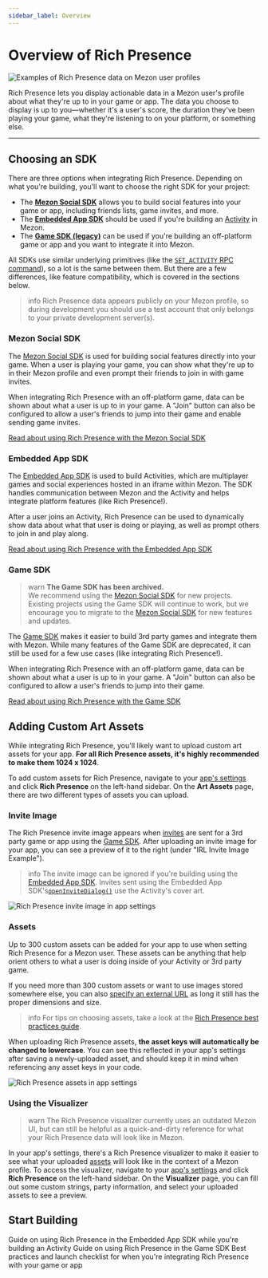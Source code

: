 ```yaml
---
sidebar_label: Overview
---
```


# Overview of Rich Presence

![Examples of Rich Presence data on Mezon user profiles](rich-presence-examples.png)

Rich Presence lets you display actionable data in a Mezon user's profile about what they're up to in your game or app. The data you choose to display is up to you—whether it's a user's score, the duration they've been playing your game, what they're listening to on your platform, or something else.

---

## Choosing an SDK

There are three options when integrating Rich Presence. Depending on what you're building, you'll want to choose the right SDK for your project:

- The **[Mezon Social SDK](#DOCS_RICH_PRESENCE_OVERVIEW/mezon-social-sdk)** allows you to build social features into your game or app, including friends lists, game invites, and more.
- The **[Embedded App SDK](#DOCS_RICH_PRESENCE_OVERVIEW/embedded-app-sdk)** should be used if you're building an [Activity](#DOCS_ACTIVITIES_OVERVIEW) in Mezon.
- The **[Game SDK (legacy)](#DOCS_RICH_PRESENCE_OVERVIEW/game-sdk)** can be used if you're building an off-platform game or app and you want to integrate it into Mezon.

All SDKs use similar underlying primitives (like the [`SET_ACTIVITY` RPC command](#DOCS_TOPICS_RPC/setactivity)), so a lot is the same between them. But there are a few differences, like feature compatibility, which is covered in the sections below.

> info 
> Rich Presence data appears publicly on your Mezon profile, so during development you should use a test account that only belongs to your private development server(s).

### Mezon Social SDK

The [Mezon Social SDK](#DOCS_DISCORD_SOCIAL_SDK_OVERVIEW) is used for building social features directly into your game. When a user is playing your game, you can show what they're up to in their Mezon profile and even prompt their friends to join in with game invites.

When integrating Rich Presence with an off-platform game, data can be shown about what a user is up to in your game. A "Join" button can also be configured to allow a user's friends to jump into their game and enable sending game invites.

[Read about using Rich Presence with the Mezon Social SDK](#DOCS_RICH_PRESENCE_USING_WITH_THE_DISCORD_SOCIAL_SDK)

### Embedded App SDK

The [Embedded App SDK](#DOCS_DEVELOPER_TOOLS_EMBEDDED_APP_SDK) is used to build Activities, which are multiplayer games and social experiences hosted in an iframe within Mezon. The SDK handles communication between Mezon and the Activity and helps integrate platform features (like Rich Presence!).

After a user joins an Activity, Rich Presence can be used to dynamically show data about what that user is doing or playing, as well as prompt others to join in and play along.

[Read about using Rich Presence with the Embedded App SDK](#DOCS_RICH_PRESENCE_USING_WITH_THE_EMBEDDED_APP_SDK)

### Game SDK

> warn
> **The Game SDK has been archived.**<br />We recommend using the [Mezon Social SDK](#DOCS_DISCORD_SOCIAL_SDK_OVERVIEW) for new projects. <br />Existing projects using the Game SDK will continue to work, but we encourage you to migrate to the [Mezon Social SDK](#DOCS_DISCORD_SOCIAL_SDK_OVERVIEW) for new features and updates.

The [Game SDK](#DOCS_DEVELOPER_TOOLS_GAME_SDK) makes it easier to build 3rd party games and integrate them with Mezon. While many features of the Game SDK are deprecated, it can still be used for a few use cases (like integrating Rich Presence!).

When integrating Rich Presence with an off-platform game, data can be shown about what a user is up to in your game. A "Join" button can also be configured to allow a user's friends to jump into their game.

[Read about using Rich Presence with the Game SDK](#DOCS_RICH_PRESENCE_USING_WITH_THE_GAME_SDK)

## Adding Custom Art Assets

While integrating Rich Presence, you'll likely want to upload custom art assets for your app. **For all Rich Presence assets, it's highly recommended to make them 1024 x 1024**.

To add custom assets for Rich Presence, navigate to your [app's settings](https://mezon.com/developers/applications) and click **Rich Presence** on the left-hand sidebar. On the **Art Assets** page, there are two different types of assets you can upload. 

### Invite Image

The Rich Presence invite image appears when [invites](#DOCS_DEVELOPER_TOOLS_GAME_SDK/sendinvite) are sent for a 3rd party game or app using the [Game SDK](#DOCS_RICH_PRESENCE_OVERVIEW/game-sdk). After uploading an invite image for your app, you can see a preview of it to the right (under "IRL Invite Image Example").

> info 
> The invite image can be ignored if you're building using the [Embedded App SDK](#DOCS_RICH_PRESENCE_OVERVIEW/embedded-app-sdk). Invites sent using the Embedded App SDK's[`openInviteDialog()`](#DOCS_DEVELOPER_TOOLS_EMBEDDED_APP_SDK/openinvitedialog) use the Activity's cover art.

![Rich Presence invite image in app settings](rich-presence-invite-image.png)

### Assets

Up to 300 custom assets can be added for your app to use when setting Rich Presence for a Mezon user. These assets can be anything that help orient others to what a user is doing inside of your Activity or 3rd party game.

If you need more than 300 custom assets or want to use images stored somewhere else, you can also [specify an external URL](#DOCS_EVENTS_GATEWAY_EVENTS/activity-object-activity-asset-image) as long it still has the proper dimensions and size.

> info
> For tips on choosing assets, take a look at the [Rich Presence best practices guide](#DOCS_RICH_PRESENCE_BEST_PRACTICES/have-interesting-expressive-art).

When uploading Rich Presence assets, **the asset keys will automatically be changed to lowercase**. You can see this reflected in your app's settings after saving a newly-uploaded asset, and should keep it in mind when referencing any asset keys in your code.

![Rich Presence assets in app settings](rich-presence-asset-images.png)

### Using the Visualizer

> warn
> The Rich Presence visualizer currently uses an outdated Mezon UI, but can still be helpful as a quick-and-dirty reference for what your Rich Presence data will look like in Mezon. 

In your app's settings, there's a Rich Presence visualizer to make it easier to see what your uploaded [assets](#DOCS_RICH_PRESENCE_OVERVIEW/assets) will look like in the context of a Mezon profile. To access the visualizer, navigate to your [app's settings](https://mezon.com/developers/applications) and click **Rich Presence** on the left-hand sidebar. On the **Visualizer** page, you can fill out some custom strings, party information, and select your uploaded assets to see a preview.

## Start Building

<Container>
  <Card title="Using Rich Presence with the Embedded App SDK" link="#DOCS_RICH_PRESENCE_USING_WITH_THE_EMBEDDED_APP_SDK">
    Guide on using Rich Presence in the Embedded App SDK while you're building an Activity
  </Card>
  <Card title="Using Rich Presence with the Game SDK" link="#DOCS_RICH_PRESENCE_USING_WITH_THE_GAME_SDK">
    Guide on using Rich Presence in the Game SDK
  </Card>
  <Card title="Designing your Data for Rich Presence" link="#DOCS_RICH_PRESENCE_BEST_PRACTICES">
    Best practices and launch checklist for when you're integrating Rich Presence with your game or app
  </Card>
</Container>